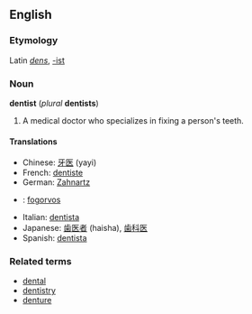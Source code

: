 ==English==
===Etymology===
Latin ''[[dens]]'', [[-ist]]
===Noun===
'''dentist''' (''plural'' '''dentists''')
# A medical doctor who specializes in fixing a person's teeth.

====Translations====
*Chinese: [[牙医]] (yayi)
*French: [[dentiste]] 
*German: [[Zahnartz]] 
*{{hu}}: [[fogorvos]]
*Italian: [[dentista]]
*Japanese: [[歯医者]] (haisha), [[歯科医]]
*Spanish: [[dentista]]

===Related terms===
*[[dental]]
*[[dentistry]]
*[[denture]]